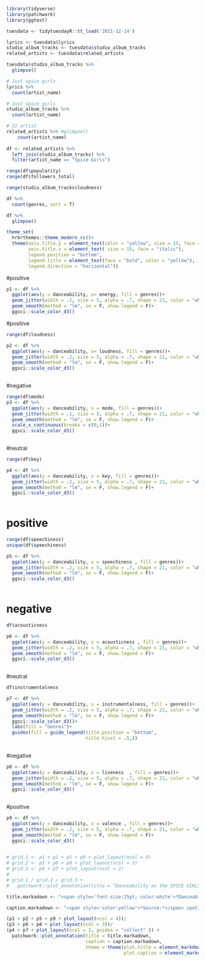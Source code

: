 
```{r}
library(tidyverse)
library(patchwork)
library(ggtext)
```


```{r}
tuesdata <- tidytuesdayR::tt_load('2021-12-14')
```


```{r}
lyrics <- tuesdata$lyrics
studio_album_tracks <- tuesdata$studio_album_tracks
related_artists <- tuesdata$related_artists

tuesdata$studio_album_tracks %>% 
  glimpse()
```


```{r}
# Just spice girls
lyrics %>%
  count(artist_name)

# Just spice girls
studio_album_tracks %>% 
  count(artist_name)

# 21 artist
related_artists %>% #glimpse()
    count(artist_name)
  
df <- related_artists %>% 
  left_join(studio_album_tracks) %>% 
  filter(artist_name == "Spice Girls")
```

```{r}

range(df$popularity)
range(df$followers_total)

range(studio_album_tracks$loudness)
```


```{r}
df %>% 
  count(genres, sort = T)

df %>% 
  glimpse()

```


```{r}
theme_set(
  hrbrthemes::theme_modern_rc()+
  theme(axis.title.y = element_text(color = "yellow", size = 15, face = "italic"),
        axis.title.x = element_text( size = 15, face = "italic"),
        legend.position = "bottom",
        legend.title = element_text(face = "bold", color = "yellow"),
        legend.direction = "horizontal"))


```


#positive
```{r}
p1 <- df %>% 
  ggplot(aes(y = danceability, x= energy, fill = genres))+
  geom_jitter(width = .2, size = 5, alpha = .7, shape = 21, color = "white", show.legend = F)+
  geom_smooth(method = "lm", se = F, show.legend = F)+
  ggsci::scale_color_d3()
```

#positive
```{r}
range(df$loudness)

p2 <- df %>% 
  ggplot(aes(y = danceability, x= loudness, fill = genres))+
  geom_jitter(width = .2, size = 5, alpha = .7, shape = 21, color = "white", show.legend = F)+
  geom_smooth(method = "lm", se = F, show.legend = F)+
  ggsci::scale_color_d3()
  
```

#negative
```{r}
range(df$mode)
p3 <- df %>% 
  ggplot(aes(y = danceability, x = mode, fill = genres))+
  geom_jitter(width = .1, size = 5, alpha = .7, shape = 21, color = "white", show.legend = F)+
  geom_smooth(method = "lm", se = F, show.legend = F)+
  scale_x_continuous(breaks = c(0,1))+
  ggsci::scale_color_d3()
  
```

#neutral
```{r}
range(df$key)

p4 <- df %>% 
  ggplot(aes(y = danceability, x = key, fill = genres))+
  geom_jitter(width = .2, size = 5, alpha = .7, shape = 21, color = "white", show.legend = F)+
  geom_smooth(method = "lm", se = F, show.legend = F)+
  ggsci::scale_color_d3()
  
```


# positive
```{r}
range(df$speechiness)
unique(df$speechiness)

p5 <- df %>% 
  ggplot(aes(y = danceability, x = speechiness , fill = genres))+
  geom_jitter(width = .2, size = 5, alpha = .7, shape = 21, color = "white", show.legend = F)+
  geom_smooth(method = "lm", se = F, show.legend = F)+
  ggsci::scale_color_d3()
  
```


# negative
```{r}
df$acousticness

p6 <- df %>% 
  ggplot(aes(y = danceability, x = acousticness , fill = genres))+
  geom_jitter(width = .2, size = 5, alpha = .7, shape = 21, color = "white", show.legend = F)+
  geom_smooth(method = "lm", se = F, show.legend = F)+
  ggsci::scale_color_d3()
  
```

#neutral
```{r}
df$instrumentalness

p7 <- df %>% 
  ggplot(aes(y = danceability, x = instrumentalness, fill = genres))+
  geom_jitter(width = .2, size = 5, alpha = .7, shape = 21, color = "white", show.legend = T)+
  geom_smooth(method = "lm", se = F, show.legend = F)+
  ggsci::scale_color_d3()+
  labs(fill = "Genres")+
  guides(fill = guide_legend(title.position = "bottom", 
                             title.hjust = .5,))
  
```

#negative
```{r}
p8 <- df %>% 
  ggplot(aes(y = danceability, x = liveness  , fill = genres))+
  geom_jitter(width = .2, size = 5, alpha = .7, shape = 21, color = "white", show.legend = F)+
  geom_smooth(method = "lm", se = F, show.legend = F)+
  ggsci::scale_color_d3()
  
```

#positive
```{r}
p9 <- df %>% 
  ggplot(aes(y = danceability, x = valence , fill = genres))+
  geom_jitter(width = .2, size = 5, alpha = .7, shape = 21, color = "white", show.legend = F)+
  geom_smooth(method = "lm", se = F, show.legend = F)+
  ggsci::scale_color_d3()
  
```


```{r}
# grid.1 <- p1 + p2 + p5 + p9 + plot_layout(ncol = 4) 
# grid.2 <- p3 + p6 + p8 + plot_layout(ncol = 3) 
# grid.3 <- p4 + p7 + plot_layout(ncol = 2) 
#   
# grid.1 / grid.2 / grid.3 +
#   patchwork::plot_annotation(title = "Danceability on the SPICE GIRLS Musics")
```

```{r}
title.markadown <- "<span style='font-size:25pt; color:white'>*Danceability*</span> on the <span style='font-size:25pt; color:yellow'; >*SPICE GIRLS*</span> Musics"

caption.markadown <- "<span style='color:yellow'>*Source:*</span> spotifyr and geniusr packages"
```


```{r}
(p1 + p2 + p5 + p9 + plot_layout(ncol = 4))/ 
(p3 + p6 + p8 + plot_layout(ncol = 3))/ 
(p4 + p7 + plot_layout(ncol = 2, guides = "collect" )) +
  patchwork::plot_annotation(title = title.markadown,
                             caption = caption.markadown,
                             theme = theme(plot.title = element_markdown(),
                                           plot.caption = element_markdown()))
```

